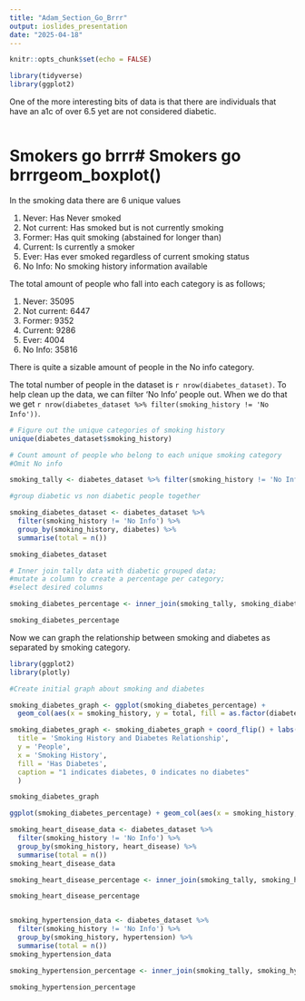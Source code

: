 ```yaml
---
title: "Adam_Section_Go_Brrr"
output: ioslides_presentation
date: "2025-04-18"
---
```


```r
knitr::opts_chunk$set(echo = FALSE)

library(tidyverse)
library(ggplot2)

```

One of the more interesting bits of data is that there are individuals that have an a1c of over 6.5 yet are not considered diabetic.

```r

```


# Smokers go brrr# Smokers go brrrgeom_boxplot()

In the smoking data there are 6 unique values

1)  Never: Has Never smoked
2)  Not current: Has smoked but is not currently smoking
3)  Former: Has quit smoking (abstained for longer than)
4)  Current: Is currently a smoker
5)  Ever: Has ever smoked regardless of current smoking status
6)  No Info: No smoking history information available

The total amount of people who fall into each category is as follows;

1)  Never: 35095
2)  Not current: 6447
3)  Former: 9352
4)  Current: 9286
5)  Ever: 4004
6)  No Info: 35816

There is quite a sizable amount of people in the No info category.

The total number of people in the dataset is `r nrow(diabetes_dataset)`. To help clean up the data, we can filter 'No Info' people out. When we do that we get `r nrow(diabetes_dataset %>% filter(smoking_history != 'No Info'))`.

```r

# Figure out the unique categories of smoking history
unique(diabetes_dataset$smoking_history)

# Count amount of people who belong to each unique smoking category
#Omit No info

smoking_tally <- diabetes_dataset %>% filter(smoking_history != 'No Info') %>%  group_by(smoking_history) %>% summarise(total_people = n())

#group diabetic vs non diabetic people together

smoking_diabetes_dataset <- diabetes_dataset %>%
  filter(smoking_history != 'No Info') %>%  
  group_by(smoking_history, diabetes) %>%  
  summarise(total = n())

smoking_diabetes_dataset

# Inner join tally data with diabetic grouped data;
#mutate a column to create a percentage per category;
#select desired columns

smoking_diabetes_percentage <- inner_join(smoking_tally, smoking_diabetes_dataset, by = 'smoking_history') %>% mutate(Percentage = round( total/total_people *100, digits = 2)) %>% select(smoking_history, diabetes, total, Percentage)

smoking_diabetes_percentage
```

Now we can graph the relationship between smoking and diabetes as separated by smoking category.

```r
library(ggplot2)
library(plotly)

#Create initial graph about smoking and diabetes

smoking_diabetes_graph <- ggplot(smoking_diabetes_percentage) + 
  geom_col(aes(x = smoking_history, y = total, fill = as.factor(diabetes)), position = 'dodge') 

smoking_diabetes_graph <- smoking_diabetes_graph + coord_flip() + labs(
  title = 'Smoking History and Diabetes Relationship',
  y = 'People',
  x = 'Smoking History',
  fill = 'Has Diabetes',
  caption = "1 indicates diabetes, 0 indicates no diabetes"
  ) 

smoking_diabetes_graph
```


```r

ggplot(smoking_diabetes_percentage) + geom_col(aes(x = smoking_history, y = Percentage, fill = as.factor(diabetes)))
```




```r
smoking_heart_disease_data <- diabetes_dataset %>%
  filter(smoking_history != 'No Info') %>%  
  group_by(smoking_history, heart_disease) %>%  
  summarise(total = n())
smoking_heart_disease_data

smoking_heart_disease_percentage <- inner_join(smoking_tally, smoking_heart_disease_data, by = 'smoking_history') %>% mutate(Percentage = total/total_people *100) %>% select(smoking_history, heart_disease, total, Percentage)

smoking_heart_disease_percentage

```




```r


```




```r
smoking_hypertension_data <- diabetes_dataset %>%
  filter(smoking_history != 'No Info') %>%  
  group_by(smoking_history, hypertension) %>%  
  summarise(total = n())
smoking_hypertension_data

smoking_hypertension_percentage <- inner_join(smoking_tally, smoking_hypertension_data, by = 'smoking_history') %>% mutate(Percentage = total/total_people *100) %>% select(smoking_history, hypertension, total, Percentage)

smoking_hypertension_percentage
```




```r


```


